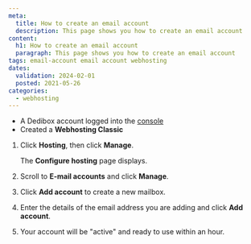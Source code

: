 ```yaml
---
meta:
  title: How to create an email account
  description: This page shows you how to create an email account
content:
  h1: How to create an email account
  paragraph: This page shows you how to create an email account
tags: email-account email account webhosting 
dates:
  validation: 2024-02-01
  posted: 2021-05-26
categories:
  - webhosting
---
```


<Macro id="webhosting-online" />

<Macro id="requirements" />

- A Dedibox account logged into the [console](https://console.online.net/)
- Created a **Webhosting Classic**

1. Click **Hosting**, then click **Manage**.
    <Lightbox src="scaleway_webhostingc_manage.webp" />

    The **Configure hosting** page displays.
2. Scroll to **E-mail accounts** and click **Manage**.
3. Click **Add account** to create a new mailbox.
4. Enter the details of the email address you are adding and click **Add account**.
5. Your account will be "active" and ready to use within an hour.


